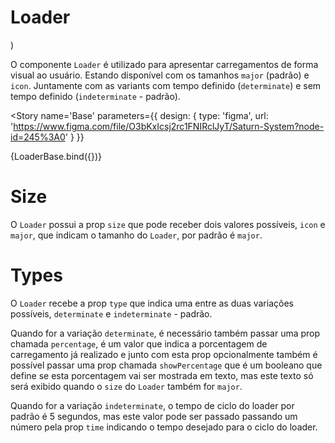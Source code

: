 

<Meta title='Data Display/Loader' component={Loader} />

# Loader

  <SaturnProvider>
    <Loader {...args} />
  </SaturnProvider>
)

O componente `Loader` é utilizado para apresentar carregamentos de forma visual ao usuário. Estando disponível com os tamanhos `major` (padrão) e `icon`. Juntamente com as variants com tempo definido (`determinate`) e sem tempo definido (`indeterminate` - padrão).

<Story
  name='Base'
  parameters={{
    design: {
      type: 'figma',
      url: 'https://www.figma.com/file/O3bKxIcsj2rc1FNIRclJyT/Saturn-System?node-id=245%3A0'
    }
  }}
>
  {LoaderBase.bind({})}
</Story>

# Size

O `Loader` possui a prop `size` que pode receber dois valores possíveis, `icon` e `major`, que indicam o tamanho do `Loader`, por padrão é `major`.

<Canvas>
  <Story
    name='Size'
    parameters={{
      design: {
        type: 'figma',
        url: 'https://www.figma.com/file/O3bKxIcsj2rc1FNIRclJyT/Saturn-System?node-id=245%3A0'
      }
    }}
  >
    <SaturnProvider>
      <Loader size='major' />
      <Loader size='icon' />
    </SaturnProvider>
  </Story>
</Canvas>

# Types

O `Loader` recebe a prop `type` que indica uma entre as duas variações possíveis, `determinate` e `indeterminate` - padrão.

Quando for a variação `determinate`, é necessário também passar uma prop chamada `percentage`, é um valor que indica a porcentagem de carregamento já realizado e junto com esta prop opcionalmente também é possível passar uma prop chamada `showPercentage` que é um booleano que define se esta porcentagem vai ser mostrada em texto, mas este texto só será exibido quando o `size` do `Loader` também for `major`.

Quando for a variação `indeterminate`, o tempo de ciclo do loader por padrão é 5 segundos, mas este valor pode ser passado passando um número pela prop `time` indicando o tempo desejado para o ciclo do loader.

<Canvas>
  <Story
    name='Types'
    parameters={{
      design: {
        type: 'figma',
        url: 'https://www.figma.com/file/O3bKxIcsj2rc1FNIRclJyT/Saturn-System?node-id=245%3A0'
      }
    }}
  >
    <SaturnProvider>
      <Loader percentage={30} showPercentage type='determinate' />
      <Loader percentage={30} type='determinate' />
      <Loader type='indeterminate' />
      <Loader type='indeterminate' time={8} />
    </SaturnProvider>
  </Story>
</Canvas>

<ArgsTable of={Loader} />
